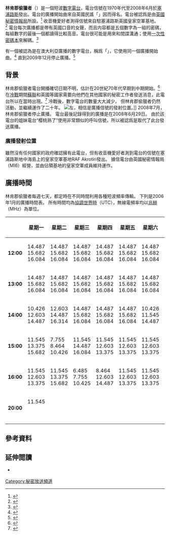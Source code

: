 {{广播电台
| 電臺名稱        = 林肯郡偷獵者
| 英文名稱        = The Lincolnshire Poacher
| 原文名称        = 
| 電臺圖片檔案    = 
| 電臺圖片尺寸    = 
| 電臺圖片名稱    =
| 通称        = 
| 缩写        = 
| 所屬國家        = 英國
| 所屬國家或地區  = 
| 總部所在        = 
| 播放地區        = [[塞浦路斯|塞浦路斯]][[亞克羅提利與德凱利亞|亞克羅提利]]
| 開播日期      = 1970年代
| 停播日期       = 2008年6月
| 電臺呼號        = 
| 类型        = 數字電台
| 宗教        = 
| 主要语言        = 英語
| 使用频段        = 
| 電臺口號        =
| 隶属            = [[英國|英國]][[秘密情報局|秘密情報局]]（未確認）
| 擁有者          = 
| 持股者          =
| 董事长          =  
| 前電臺名稱      = 
| 被取代名稱      = 
| 前電臺呼號      = 
| 被取代呼號      = 
| 集團同類頻道    = 
| 重播服務電臺    = 
| 電臺官方網站    = 
| 備註            = 
| 無線廣播收聽地區01= 
| 無線廣播頻道數01= [[林肯郡偷獵者_(數字電台)#廣播時間|見下表]]
| 數位電視供應商01= 
| 數位電視頻道數01= 
| 衛星電視供應商01= 
| 衛星電視頻道數01= 
| 有線電視供應商01= 
| 有線電視頻道數01= 
| 收听时间01= 
| 收听频率01= 
| 衛星廣播供應商01= 
| 衛星廣播頻道數01= 
| 線上收聽網站01  = 
| 線上收聽網址01  = 
}}
{{Listen
 |filename     = Poacher.ogg
 |title        = 林肯郡偷獵者
 |description  = 间隔信号
}}
'''林肯郡偷獵者'''（{{lang-en|'''The Lincolnshire Poacher'''}}）是一個短波[[數字電台|數字電台]]，電台信號在1970年代至2008年6月於[[塞浦路斯|塞浦路斯]]發出。電台的廣播開始曲來自英國民謠「{{link-en|林肯郡偷獵者|The Lincolnshire Poacher}}」因而得名。電台被認爲是由[[英國秘密情報局|英國秘密情報局]]所設。<ref name="E03 The LincolnShire Poacher">{{cite web|url=http://www.numbers-stations.com/E03|title=E03 The LincolnShire Poacher|accessdate=2014年9月6日|language=en|archive-date=2021年3月8日|archive-url=https://web.archive.org/web/20210308140745/https://www.numbers-stations.com/E03/|dead-url=no}}</ref> 收音機愛好者測得信號來自駐塞浦路斯英國皇家空軍基地。<ref name="Numbers">{{cite web|url=http://www.numbersoddities.nl|title=Lincolnshire Poacher|accessdate=2008年5月25日|publisher=Numbers and Oddities|language=en|archive-date=2021年2月24日|archive-url=https://web.archive.org/web/20210224155836/http://www.numbersoddities.nl/|dead-url=no}}</ref> 電台每次廣播都是帶有英國口音的女聲，而且内容都是五個數字為一組的密碼，每組數字的最後一個都讀得比較高音。電台很可能是用來和間諜溝通；使用[[一次性密碼本|一次性密碼本]]來解碼。<ref name="simonmason">{{cite web|url=http://www.simonmason.karoo.net/page14.html|title=The Lincolnshire Poacher|accessdate=2008年5月25日|author=Simon Mason|language=en|archive-url=https://www.webcitation.org/67SEoDgEa?url=http://www.simonmason.karoo.net/page14.html|archive-date=2012年5月6日|dead-url=yes}}</ref>

有一個被認為是在澳大利亞廣播的數字電台，稱爲「{{link-en|樱桃熟了 (数字电台)|Cherry Ripe (numbers station)|樱桃熟了}}」，它使用同一個廣播開始曲。<ref name="spynumberscr">{{Cite web|url=http://www.spynumbers.com/profiles/index.html?ENIGMA=E4|title=Profile of Cherry Ripe|accessdate=2008年5月25日|publisher=Spynumbers|language=en|archive-date=2012年5月6日|archive-url=https://www.webcitation.org/67SEonCqr?url=http://www.spynumbers.com/profiles/index.html?ENIGMA=E4|dead-url=no}}</ref> 直到2009年12月停止廣播。<ref>{{cite web|url=http://www.cvni.net/radio/nsnl/nsnl147/nsnl147vs.html|title=Hundred forty-seventh edition of the N&O column / Spooks newsletter|language=en|access-date=2017-02-06|archive-url=https://web.archive.org/web/20140310074904/http://www.cvni.net/radio/nsnl/nsnl147/nsnl147vs.html|archive-date=2014-03-10|dead-url=yes}}</ref>

== 背景 ==
林肯郡偷獵者電台開播確切日期不明，估計在20世紀70年代早期到中期開始。<ref name="mason">{{Cite web|url=http://www.simonmason.karoo.net/page14.html|title=E3 Lincolnshire Poacher|accessdate=2010年5月2日|date=2009年10月30日|last=Mason|first=Simon|language=en|archive-url=https://www.webcitation.org/67SEoDgEa?url=http://www.simonmason.karoo.net/page14.html|archive-date=2012年5月6日|dead-url=yes}}</ref> 在[[冷戰|冷戰]]期間[[蘇聯|蘇聯]]和英國等國家需要向他們在其他國家的秘密工作者發送消息，此電台所以在當時出現。<ref name="esq">{{Cite web|url=http://www.esquire.com/the-side/feature/numbers-station-07-31-08|title=Secrets in the Static|date=2008年7月31日|last=Pepitone|first=Juilanne|publisher=Esquire Magazin|language=en|access-date=2017年2月6日|archive-date=2012年5月6日|archive-url=https://www.webcitation.org/67SEpK0zq?url=http://www.esquire.com/the-side/feature/numbers-station-07-31-08|dead-url=no}}</ref> 冷戰後，數字電台的數量大大減少， 但林肯郡偷獵者仍然活動，並繼續運作了二十年。
[[File:Map_of_Akrotiri-en.svg|左]]，相信是廣播信號的發射位置。]]
2008年7月，林肯郡偷獵者停止廣播。 電台最後記錄得到的廣播是在2008年6月29日。 由於該電台的姐妹電台“樱桃熟了”使用非常類似的呼叫信號，所以被認爲是取代了此台發送廣播。 

=== 廣播發射位置 ===
雖然沒有任何國家的政府確認擁有此電台，但有收音機愛好者測到電台的信號在塞浦路斯地中海島上的皇家空軍基地RAF Akrotiri發出。 據信電台由英國秘密情報局（MI6）經營，並由佔領基地的皇家空軍成員維持運作。
{{clear}}

== 廣播時間 ==
林肯郡偷獵者每週七天，都定時在不同時間利用各種短波頻率傳輸。 下列是2006年1月的廣播時間表。 所有時間均為[[協調世界時|協調世界時]]（UTC），無線電頻率均以[[兆赫|兆赫]]（MHz）為單位。
{| class="wikitable" style="text-align: center; margin-bottom: 10px;" 
!
!星期一
!星期二
! 星期三 
! 星期四 
! 星期五 
!星期六
!星期日
|- style="vertical-align: top;"
| '''12:00''' 
|14.487<br>
15.682<br>
16.084 
|14.487<br>
15.682<br>
16.084 
|14.487<br>
15.682<br>
16.084
| 14.487<br>
15.682<br>
16.084
|14.487<br>
15.682<br>
16.084
|14.487<br>
15.682<br>
16.084
|14.487<br>
15.682<br>
16.084
|- style="vertical-align: top;"
| '''13:00''' 
|14.487<br>
15.682<br>
16.084
|14.487<br>
15.682<br>
16.084 
| 14.487<br>
15.682<br>
16.084 
| 14.487<br>
15.682<br>
16.084 
| 14.487<br>
15.682<br>
16.084 
| 14.487<br>
15.682<br>
16.084 
| 14.487<br>
15.682<br>
16.084
|- style="vertical-align: top;"
| '''14:00''' 
| 10.426<br>
12.603<br>
14.487 
| 12.603<br>
14.487<br>
16.314 
| 14.487<br>
15.682<br>
16.084 
| 14.487<br>
15.682<br>
16.084 
| 14.487<br>
15.682<br>
16.084 
| 10.426<br>
11.545<br>
14.487 
| 11.545<br>
14.487<br>
15.682
|- style="vertical-align: top;"
| '''15:00''' 
| 11.545<br>
13.375<br>
15.682 
|7.755<br>
8.464<br>
10.426 
| 11.545<br>
14.487<br>
16.084 
| 11.545<br>
12.603<br>
13.375
| 11.545<br>
12.603<br>
13.375 
| 11.545<br>
12.603<br>
13.375 
| 11.545<br>
12.603<br>
13.375
|- style="vertical-align: top;"
| '''16:00''' 
|11.545<br>
12.603<br>
13.375
| 11.545<br>
13.375<br>
15.682
|6.485<br>
7.755<br>
10.425 
| 8.464<br>
12.603<br>
14.487 
| 11.545<br>
12.603<br>
13.375 
| 11.545<br>
12.603<br>
13.375 
| 8.464<br>
10.426<br>
11.545
|- style="vertical-align: top;"
| '''20:00''' 
| 11.545<br>
 <br>
  
|}

== 參考資料 ==
{{Reflist}}

== 延伸閲讀 ==
* {{Cite web|url=http://speechificationaudio.s3.amazonaws.com/BBC_R4_Tracking_the_Lincolnshire_Poacher_24112006.mp3|title=Tracking the Lincolnshire Poacher|accessdate=2010年5月2日|date=2005年4月23日|publisher=BBC Radio 4|archive-date=2012年5月6日|archive-url=https://www.webcitation.org/67SEq9OMt?url=http://speechificationaudio.s3.amazonaws.com/BBC_R4_Tracking_the_Lincolnshire_Poacher_24112006.mp3|dead-url=no}} {{en}}

[[Category:秘密放送頻道|Category:秘密放送頻道]]